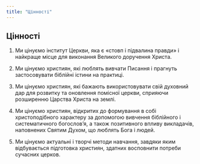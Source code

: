 ```yaml
---
title: "Цінності"
---
```


## Цінності

1.  Ми цінуємо інститут Церкви, яка є «стовп і підвалина правди» і найкраще місце для виконання Великого доручення Христа.

2.  Ми цінуємо християн, які люблять вивчати Писання і прагнуть застосовувати біблійні істини на практиці.

3.  Ми цінуємо християн, які бажають використовувати свій духовний дар для розвитку та оновлення помісної церкви, сприяючи розширенню Царства Христа на землі.

4.  Ми цінуємо християн, відкритих до формування в собі христоподібного характеру за допомогою вивчення біблійного і систематичного богослов’я, а також позитивного впливу викладачів, наповнених Святим Духом, що люблять Бога і людей.

5.  Ми цінуємо актуальні і творчі методи навчання, завдяки яким відбувається підготовка християн, здатних восповнити потреби сучасних церков.
